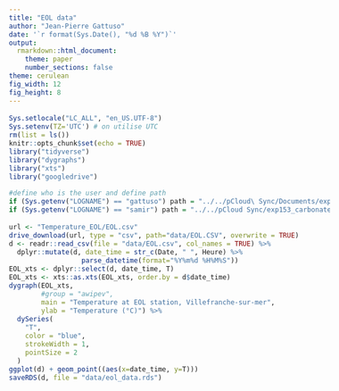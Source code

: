 ```yaml
---
title: "EOL data" 
author: "Jean-Pierre Gattuso"
date: '`r format(Sys.Date(), "%d %B %Y")`'
output:
  rmarkdown::html_document:
    theme: paper
    number_sections: false
theme: cerulean
fig_width: 12 
fig_height: 8     
---
```


<style type="text/css">

body{ /* Normal  */
      font-size: 16px;
  }
td {  /* Table  */
  font-size: 14px;
}
h1.title {
  font-size: 38px;
  color: DarkRed;
}
h1 { /* Header 1 */
  font-size: 28px;
  color: DarkBlue;
}
h2 { /* Header 2 */
    font-size: 22px;
  color: DarkBlue;
}
h3 { /* Header 3 */
  font-size: 18px;
  font-family: "Times New Roman", Times, serif;
  color: DarkBlue;
}
code.r{ /* Code block */
    font-size: 12px;
}
pre { /* Code block - determines code spacing between lines */
    font-size: 14px;
}
</style>

```r
Sys.setlocale("LC_ALL", "en_US.UTF-8")
Sys.setenv(TZ='UTC') # on utilise UTC
rm(list = ls())
knitr::opts_chunk$set(echo = TRUE)
library("tidyverse")
library("dygraphs")
library("xts")
library("googledrive")

#define who is the user and define path
if (Sys.getenv("LOGNAME") == "gattuso") path = "../../pCloud\ Sync/Documents/experiments/exp153_carbonates_point_B/"
if (Sys.getenv("LOGNAME") == "samir") path = "../../pCloud Sync/exp153_carbonates_point_B/"
```

```r
url <- "Temperature_EOL/EOL.csv"
drive_download(url, type = "csv", path="data/EOL.CSV", overwrite = TRUE)
d <- readr::read_csv(file = "data/EOL.csv", col_names = TRUE) %>% 
  dplyr::mutate(d, date_time = str_c(Date, " ", Heure) %>%
                  parse_datetime(format="%Y%m%d %H%M%S"))
EOL_xts <- dplyr::select(d, date_time, T)
EOL_xts <- xts::as.xts(EOL_xts, order.by = d$date_time)
dygraph(EOL_xts,
        #group = "awipev",
        main = "Temperature at EOL station, Villefranche-sur-mer",
        ylab = "Temperature (°C)") %>%
  dySeries(
    "T",
    color = "blue",
    strokeWidth = 1,
    pointSize = 2
  )
ggplot(d) + geom_point((aes(x=date_time, y=T)))
saveRDS(d, file = "data/eol_data.rds")
```

